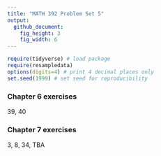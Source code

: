 ```yaml
---
title: "MATH 392 Problem Set 5"
output: 
  github_document:
    fig_height: 3
    fig_width: 6
---
```



```r
require(tidyverse) # load package
require(resampledata)
options(digits=4) # print 4 decimal places only
set.seed(1999) # set seed for reproducibility
```

### Chapter 6 exercises

39, 40

### Chapter 7 exercises

3, 8, 34, TBA


